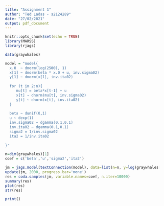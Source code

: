 ```yaml
---
title: "Assignment 1"
author: "Ted Ladas - s2124289"
date: "27/02/2021"
output: pdf_document
---
```


```r
knitr::opts_chunk$set(echo = TRUE)
library(MARSS)
library(rjags)
```

```r
data(graywhales)

model = "model{
  x.0  ~ dnorm(log(2500), 1)
  x[1] ~ dnorm(beta * x.0 + u, inv.sigma02)
  y[1] ~ dnorm(x[1], inv.ita02)
  
  for (t in 2:n){
     mu[t] = beta*x[t-1] + u
     x[t] ~ dnorm(mu[t], inv.sigma02)
     y[t] ~ dnorm(x[t], inv.ita02)
  } 
  
  beta ~ dunif(0,1)
  u ~ dexp(1)
  inv.sigma02 ~ dgamma(0.1,0.1)
  inv.ita02 ~ dgamma(0.1,0.1)
  sigma2 = 1/inv.sigma02
  ita2 = 1/inv.ita02
  
}"

n=dim(graywhales)[1]
coef = c('beta','u','sigma2','ita2')

jm = jags.model(textConnection(model), data=list(n=n, y=log(graywhales[,2])), n.chains=1)
update(jm, 2000, progress.bar='none')
res = coda.samples(jm, variable.names=coef, n.iter=10000)
summary(res)
plot(res)
str(res)
```
```r
print()
```

